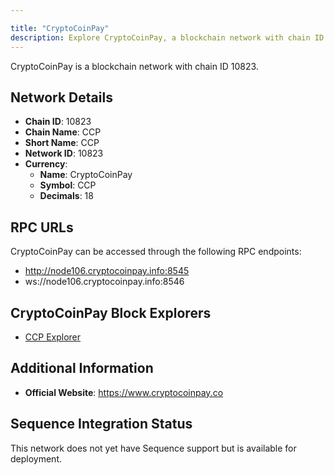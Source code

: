 ```yaml
---

title: "CryptoCoinPay"
description: Explore CryptoCoinPay, a blockchain network with chain ID 10823. Learn about its native currency, CryptoCoinPay, and how to interact with the network.
---
```




CryptoCoinPay is a blockchain network with chain ID 10823.

## Network Details

- **Chain ID**: 10823
- **Chain Name**: CCP
- **Short Name**: CCP
- **Network ID**: 10823
- **Currency**: 
  - **Name**: CryptoCoinPay
  - **Symbol**: CCP
  - **Decimals**: 18

## RPC URLs

CryptoCoinPay can be accessed through the following RPC endpoints:

- http://node106.cryptocoinpay.info:8545
- ws://node106.cryptocoinpay.info:8546

## CryptoCoinPay Block Explorers

- [CCP Explorer](https://cryptocoinpay.info)

## Additional Information

- **Official Website**: https://www.cryptocoinpay.co

## Sequence Integration Status

This network does not yet have Sequence support but is available for deployment.
